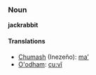 ===Noun===
'''jackrabbit'''

====Translations====
*[[Chumash]] (Inezeño): [[maʼ]]
*[[O'odham]]: [[cu:vĭ]]